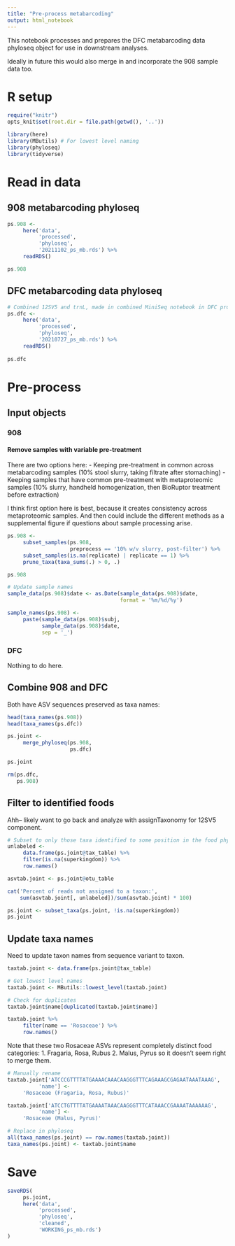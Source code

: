 ```yaml
---
title: "Pre-process metabarcoding"
output: html_notebook
---
```


This notebook processes and prepares the DFC metabarcoding data phyloseq object for use in downstream analyses.

Ideally in future this would also merge in and incorporate the 908 sample data too.

# R setup

```r
require("knitr")
opts_knit$set(root.dir = file.path(getwd(), '..'))
```

```r
library(here) 
library(MButils) # For lowest level naming
library(phyloseq) 
library(tidyverse) 
```

# Read in data

## 908 metabarcoding phyloseq

```r
ps.908 <- 
     here('data',
          'processed',
          'phyloseq',
          '20211102_ps_mb.rds') %>% 
     readRDS()

ps.908
```

## DFC metabarcoding data phyloseq

```r
# Combined 12SV5 and trnL, made in combined MiniSeq notebook in DFC project folder
ps.dfc <- 
     here('data',
          'processed',
          'phyloseq',
          '20210727_ps_mb.rds') %>% 
     readRDS()
     
ps.dfc
```

# Pre-process

## Input objects

### 908

#### Remove samples with variable pre-treatment

There are two options here:
- Keeping pre-treatment in common across metabarcoding samples (10% stool slurry, taking filtrate after stomaching)
- Keeping samples that have common pre-treatment with metaproteomic samples (10% slurry, handheld homogenization, then BioRuptor treatment before extraction)

I think first option here is best, because it creates consistency across metaproteomic samples.  And then could include the different methods as a supplemental figure if questions about sample processing arise.

```r
ps.908 <- 
     subset_samples(ps.908,
                    preprocess == '10% w/v slurry, post-filter') %>% 
     subset_samples(is.na(replicate) | replicate == 1) %>% 
     prune_taxa(taxa_sums(.) > 0, .)

ps.908
```

```r
# Update sample names
sample_data(ps.908)$date <- as.Date(sample_data(ps.908)$date,
                                    format = '%m/%d/%y')

sample_names(ps.908) <- 
     paste(sample_data(ps.908)$subj,
           sample_data(ps.908)$date,
           sep = '_')
```

### DFC

Nothing to do here.

## Combine 908 and DFC

Both have ASV sequences preserved as taxa names:

```r
head(taxa_names(ps.908))
head(taxa_names(ps.dfc))
```


```r
ps.joint <- 
     merge_phyloseq(ps.908,
                    ps.dfc)

ps.joint

rm(ps.dfc,
   ps.908)
```

## Filter to identified foods

Ahh-- likely want to go back and analyze with assignTaxonomy for 12SV5 component.

```r
# Subset to only those taxa identified to some position in the food phylogeny
unlabeled <- 
     data.frame(ps.joint@tax_table) %>% 
     filter(is.na(superkingdom)) %>% 
     row.names()

asvtab.joint <- ps.joint@otu_table

cat('Percent of reads not assigned to a taxon:', 
    sum(asvtab.joint[, unlabeled])/sum(asvtab.joint) * 100)
```

```r
ps.joint <- subset_taxa(ps.joint, !is.na(superkingdom))
ps.joint
```

## Update taxa names

Need to update taxon names from sequence variant to taxon.

```r
taxtab.joint <- data.frame(ps.joint@tax_table)
```

```r
# Get lowest level names
taxtab.joint <- MButils::lowest_level(taxtab.joint)
```

```r
# Check for duplicates
taxtab.joint$name[duplicated(taxtab.joint$name)]
```

```r
taxtab.joint %>% 
     filter(name == 'Rosaceae') %>% 
     row.names()
```

Note that these two Rosaceae ASVs represent completely distinct food categories:
1. Fragaria, Rosa, Rubus
2. Malus, Pyrus
so it doesn't seem right to merge them.

```r
# Manually rename
taxtab.joint['ATCCCGTTTTATGAAAACAAACAAGGGTTTCAGAAAGCGAGAATAAATAAAG', 
          'name'] <- 
     'Rosaceae (Fragaria, Rosa, Rubus)'     

taxtab.joint['ATCCTGTTTTATGAAAATAAACAAGGGTTTCATAAACCGAAAATAAAAAAG', 
          'name'] <- 
     'Rosaceae (Malus, Pyrus)'   
```

```r
# Replace in phyloseq
all(taxa_names(ps.joint) == row.names(taxtab.joint))
taxa_names(ps.joint) <- taxtab.joint$name
```

# Save

```r
saveRDS(
     ps.joint,
     here('data', 
          'processed', 
          'phyloseq',
          'cleaned',
          'WORKING_ps_mb.rds')
)
```


